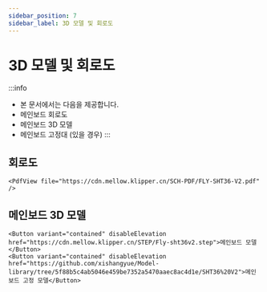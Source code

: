 ```yaml
---
sidebar_position: 7
sidebar_label: 3D 모델 및 회로도
---
```


# 3D 모델 및 회로도


:::info
* 본 문서에서는 다음을 제공합니다.
* 메인보드 회로도
* 메인보드 3D 모델
* 메인보드 고정대 (있을 경우)
:::

## 회로도

    <PdfView file="https://cdn.mellow.klipper.cn/SCH-PDF/FLY-SHT36-V2.pdf" />


## 메인보드 3D 모델

    <Button variant="contained" disableElevation href="https://cdn.mellow.klipper.cn/STEP/Fly-sht36v2.step">메인보드 모델</Button>
    <Button variant="contained" disableElevation href="https://github.com/xishangyue/Model-library/tree/5f88b5c4ab5046e459be7352a5470aaec8ac4d1e/SHT36%20V2">메인보드 고정 모델</Button>
